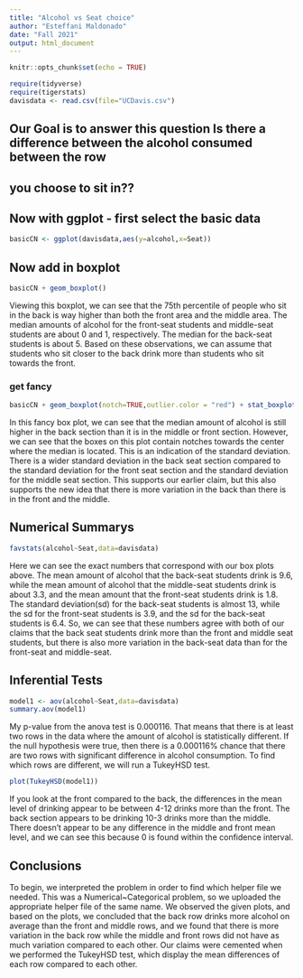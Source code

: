 ```yaml
---
title: "Alcohol vs Seat choice"
author: "Esteffani Maldonado"
date: "Fall 2021"
output: html_document
---
```


```r
knitr::opts_chunk$set(echo = TRUE)
```

```r
require(tidyverse)
require(tigerstats)
davisdata <- read.csv(file="UCDavis.csv")
```
## Our Goal is to answer this question Is there a difference between the alcohol consumed between the row
## you choose to sit in??

## Now with ggplot - first select the basic data

```r
basicCN <- ggplot(davisdata,aes(y=alcohol,x=Seat))
```
## Now add in boxplot

```r
basicCN + geom_boxplot()
```
  
Viewing this boxplot, we can see that the 75th percentile of people who sit in the back is way higher than both the front area and the middle area. The median amounts of alcohol for the front-seat students and middle-seat students are about 0 and 1, respectively. The median for the back-seat students is about 5. Based on these observations, we can assume that students who sit closer to the back drink more than students who sit towards the front.   
    
### get fancy  

```r
basicCN + geom_boxplot(notch=TRUE,outlier.color = "red") + stat_boxplot(geom ='errorbar') + labs(title="Fancy notch boxplot \n with 2 lines")
```

In this fancy box plot, we can see that the median amount of alcohol is still higher in the back section than it is in the middle or front section. However, we can see that the boxes on this plot contain notches towards the center where the median is located. This is an indication of the standard deviation. There is a wider standard deviation in the back seat section compared to the standard deviation for the front seat section and the standard deviation for the middle seat section. This supports our earlier claim, but this also supports the new idea that there is more variation in the back than there is in the front and the middle.   
  
## Numerical Summarys 

```r
favstats(alcohol~Seat,data=davisdata)
```
  
Here we can see the exact numbers that correspond with our box plots above. The mean amount of alcohol that the back-seat students drink is 9.6, while the mean amount of alcohol that the middle-seat students drink is about 3.3, and the mean amount that the front-seat students drink is 1.8. The standard deviation(sd) for the back-seat students is almost 13, while the sd for the front-seat students is 3.9, and the sd for the back-seat students is 6.4. So, we can see that these numbers agree with both of our claims that the back seat students drink more than the front and middle seat students, but there is also more variation in the back-seat data than for the front-seat and middle-seat.
  
## Inferential Tests

```r
model1 <- aov(alcohol~Seat,data=davisdata)
summary.aov(model1)
```

My p-value from the anova test is 0.000116. That means that there is at least two rows in the data where the amount of alcohol is statistically different. If the null hypothesis were true, then there is a 0.000116% chance that there are two rows with significant difference in alcohol consumption. To find which rows are different, we will run a TukeyHSD test.

```r
plot(TukeyHSD(model1))
```
  
If you look at the front compared to the back, the differences in the mean level of drinking appear to be between 4-12 drinks more than the front. The back section appears to be drinking 10-3 drinks more than the middle. There doesn't appear to be any difference in the middle and front mean level, and we can see this because 0 is found within the confidence interval.   
  
## Conclusions
  
To begin, we interpreted the problem in order to find which helper file we needed. This was a Numerical~Categorical problem, so we uploaded the appropriate helper file of the same name. We observed the given plots, and based on the plots, we concluded that the back row drinks more alcohol on average than the front and middle rows, and we found that there is more variation in the back row while the middle and front rows did not have as much variation compared to each other. Our claims were cemented when we performed the TukeyHSD test, which display the mean differences of each row compared to each other.  
  